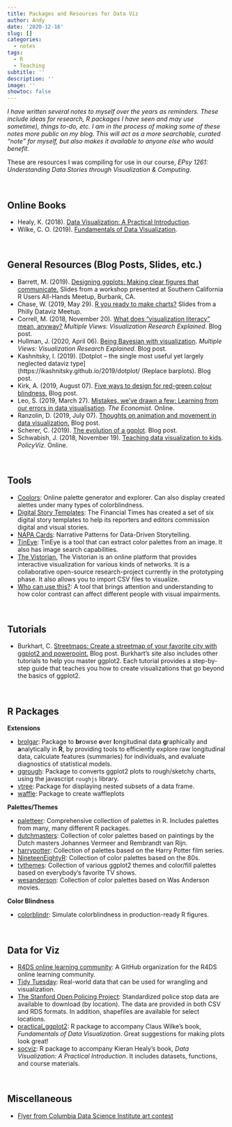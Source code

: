 ```yaml
---
title: Packages and Resources for Data Viz
author: Andy
date: '2020-12-16'
slug: []
categories:
  - notes
tags:
  - R
  - Teaching
subtitle: ''
description: ''
image: ''
showtoc: false
---
```


*I have written several notes to myself over the years as reminders. These include ideas for research, R packages I have seen and may use sometime), things to-do, etc.  I am in the process of making some of these notes more public on my blog. This will act as a more searchable, curated "note" for myself, but also makes it available to anyone else who would benefit.*

These are resources I was compiling for use in our course, *EPsy 1261: Understanding Data Stories through Visualization &amp; Computing*.

<br />

## Online Books

- Healy, K. (2018). [Data Visualization: A Practical Introduction](https://socviz.co/).
- Wilke, C. O. (2019). [Fundamentals of Data Visualization](https://serialmentor.com/dataviz/index.html).

<br />


## General Resources (Blog Posts, Slides, etc.)

- Barrett, M. (2019). [Designing ggplots: Making clear figures that communicate.](https://designing-ggplots.netlify.app/) Slides from a workshop presented at Southern California R Users All-Hands Meetup, Burbank, CA.
- Chase, W. (2019, May 29). [R you ready to make charts?](https://www.williamrchase.com/slides/ggplot_intro.html#1) Slides from a Philly Dataviz Meetup.
- Correll, M. (2018, November 20). [What does "visualization literacy" mean, anyway?](https://medium.com/multiple-views-visualization-research-explained/what-does-visualization-literacy-mean-anyway-22f3b3badc0) *Multiple Views: Visualization Research Explained.* Blog post.
- Hullman, J. (2020, April 06). [Being Bayesian with visualization](https://medium.com/multiple-views-visualization-research-explained/being-bayesian-with-visualization-669892dc024b). *Multiple Views: Visualization Research Explained.* Blog post.
- Kashnitsky, I. (2019). [Dotplot – the single most useful yet largely neglected dataviz type](https://ikashnitsky.github.io/2019/dotplot/ (Replace barplots). Blog post.
- Kirk, A. (2019, August 07). [Five ways to design for red-green colour blindness.](https://www.visualisingdata.com/2019/08/five-ways-to-design-for-red-green-colour-blindness/) Blog post.
- Leo, S. (2019, March 27). [Mistakes, we’ve drawn a few: Learning from our errors in data visualisation](https://medium.economist.com/mistakes-weve-drawn-a-few-8cdd8a42d368). *The Economist.* Online. 
- Ranzolin, D. (2019, July 07). [Thoughts on animation and movement in data visualization.](https://daranzolin.github.io/2019-07-07-animation-thoughts/) Blog post.
- Scherer, C. (2019). [The evolution of a ggplot](https://cedricscherer.netlify.com/2019/05/17/the-evolution-of-a-ggplot-ep.-1/). Blog post.
- Schwabish, J. (2018, November 19). [Teaching data visualization to kids](https://policyviz.com/2018/11/19/teaching-data-visualization-to-kids/). *PolicyViz.* Online. 


<br />



## Tools

- [Coolors](https://coolors.co/): Online palette generator and explorer. Can also display created alettes under many types of colorblindness.
- [Digital Story Templates](https://github.com/ft-interactive/story-playbook): The Financial Times has created a set of six digital story templates to help its reporters and editors commission digital and visual stories.
- [NAPA Cards](http://napa-cards.net/): Narrative Patterns for Data-Driven Storytelling.
- [TinEye](https://labs.tineye.com/): TinEye is a tool that can extract color palettes from an image. It also has image search capabilities.
- [The Vistorian.](https://networkcube.github.io/vistorian/web/index.html) The Vistorian is an online platform that provides interactive visualization for various kinds of networks. It is a collaborative open-source research-project currently in the prototyping phase. It also allows you to import CSV files to visualize.
- [Who can use this?](https://whocanuse.com/?b=FFFFFF&c=663399&f=20&s=): A tool that brings attention and understanding to how color contrast can affect different people with visual impairments.


<br />

## Tutorials

- Burkhart, C. [Streetmaps: Create a streetmap of your favorite city with ggplot2 and powerpoint.](https://ggplot2tutor.com/streetmaps/streetmaps/) Blog post. Burkhart's site also includes other tutorials to help you master ggplot2. Each tutorial provides a step-by-step guide that teaches you how to create visualizations that go beyond the basics of ggplot2.

<br />


## R Packages

**Extensions**

- [brolgar](https://github.com/njtierney/brolgar): Package to **br**owse **o**ver **l**ongitudinal data **g**raphically and **a**nalytically in **R**, by providing tools to efficiently explore raw longitudinal data, calculate features (summaries) for individuals, and evaluate diagnostics of statistical models.
- [ggrough](https://xvrdm.github.io/ggrough/index.html): Package to converts ggplot2 plots to rough/sketchy charts, using the javascript `roughjs` library.
- [vtree](https://nbarrowman.github.io/vtree.html): Package for displaying nested subsets of a data frame.
- [waffle](https://github.com/hrbrmstr/waffle): Package to create waffleplots

**Palettes/Themes**

- [paletteer](https://github.com/EmilHvitfeldt/paletteer): Comprehensive collection of palettes in R. Includes palettes from many, many different R packages.
- [dutchmasters](https://github.com/EdwinTh/dutchmasters): Collection of color palettes based on paintings by the Dutch masters Johannes Vermeer and Rembrandt van Rijn.
- [harrypotter](https://github.com/aljrico/harrypotter): Collection of palettes based on the Harry Potter film series.
- [NineteenEightyR](https://github.com/m-clark/NineteenEightyR): Collection of color palettes based on the 80s.
- [tvthemes](https://github.com/Ryo-N7/tvthemes): Collection of various ggplot2 themes and color/fill palettes based on everybody’s favorite TV shows.
- [wesanderson](https://github.com/karthik/wesanderson): Collection of color palettes based on Was Anderson movies.

**Color Blindness**

- [colorblindr](https://github.com/clauswilke/colorblindr): Simulate colorblindness in production-ready R figures.

<br />


## Data for Viz

- [R4DS online learning community](https://github.com/rfordatascience): A GitHub organization for the R4DS online learning community.
- [Tidy Tuesday](https://github.com/rfordatascience/tidytuesday): Real-world data that can be used for wrangling and visualization.
- [The Stanford Open Policing Project](https://openpolicing.stanford.edu/data/): Standardized police stop data are available to download (by location). The data are provided in both CSV and RDS formats. In addition, shapefiles are available for select locations.
- [practical_ggplot2](https://github.com/clauswilke/practical_ggplot2): R package to accompany Claus Wilke's book,  *Fundamentals of Data Visualization*. Great suggestions for making plots look great!
- [socviz](https://github.com/kjhealy/socviz): R package to accompany Kieran Healy's book, *Data Visualization: A Practical Introduction*. It includes datasets, functions, and course materials.


<br />


## Miscellaneous

- [Flyer from Columbia Data Science Institute art contest](https://statmodeling.stat.columbia.edu/2018/09/15/columbia-data-science-institute-art-contest/) 
